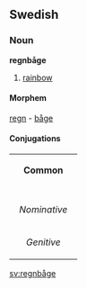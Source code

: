 ==Swedish==
===Noun===
'''regnbåge'''
#[[rainbow]]
====Morphem====
[[regn]] - [[båge]]
====Conjugations====
{| border=1 cellspacing=0 
| bgcolor=#FFFFF0 colspan=5 align=center | '''Common''' 
|- 
|- bgcolor=#FFFFF0 align=center 
! rowspan=2 | 
| colspan=2 width=105 | ''Singular'' 
| colspan=2 | ''Plural'' 
|- bgcolor=#FFFFF0 align=center 
| width=105 | ''Indefinite'' 
| width=105 | ''Definite'' 
| width=105 | ''Indefinite'' 
|  width=105 | ''Definite'' 
|- align=center 
| width=105 bgcolor=#FFFFF0 | ''Nominative'' 
| [[regnbåge]] 
| [[regnbågen]] 
| [[regnbågar]] 
| [[regnbågarna]] 
|- align=center 
| width=105 bgcolor=#FFFFF0 | ''Genitive'' 
| [[regnbåges]] 
| [[regnbågens]] 
| [[regnbågars]] 
| [[regnbågarnas]]  
|} 
[[sv:regnbåge]]